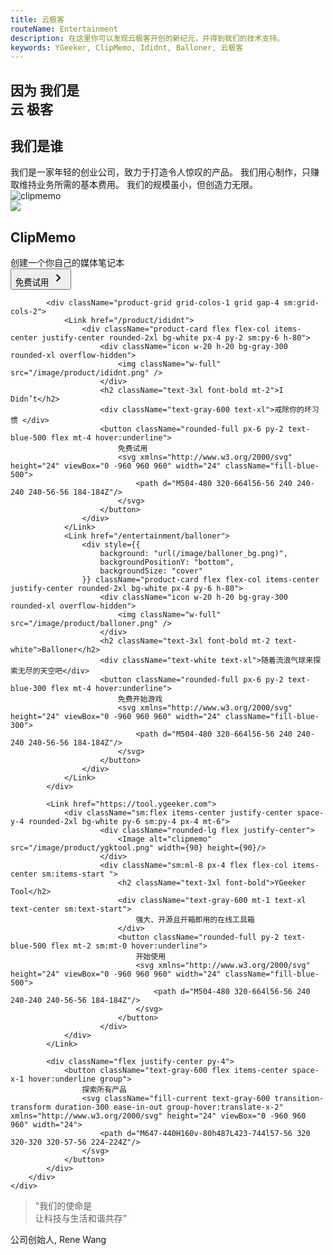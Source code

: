 ```yaml
---
title: 云极客
routeName: Entertainment
description: 在这里你可以发现云极客开创的新纪元，并得到我们的技术支持。
keywords: YGeeker, ClipMemo, Ididnt, Balloner, 云极客
---
```



<section className="flex justify-center font-koulen">
	<div className="mb-10 flex h-[60vh] max-w-[900px] flex-col-reverse items-center justify-center sm:h-[50vh] sm:flex-row">
		<h1 className="mb-2 mt-8 flex flex-col items-center justify-center text-6xl font-bold text-slate-700 sm:mt-0 sm:min-w-[600px] sm:items-start sm:text-7xl sm:leading-[1.2]">
			<span>因为</span>
			<span>我们是</span>
			<div>
				<span className="text-blue-600">云</span>
				<span className="text-green-600">极客</span>
			</div>
		</h1>
		<EmojiContainer />
	</div>
</section>

<section className="mb-10 flex justify-center bg-blue-400 p-12 text-white">
	<div className="max-w-[900px] text-center">
		<h2 className="mb-4 text-3xl">我们是谁</h2>
		<div>
			我们是一家年轻的创业公司，致力于打造令人惊叹的产品。
			我们用心制作，只赚取维持业务所需的基本费用。
			我们的规模虽小，但创造力无限。
		</div>
	</div>
</section>
<section className="flex justify-center py-12 mt-4">
	<div className="max-w-[900px] w-full px-4 sm:px-0">
		<div className="w-full product-showcase-container space-y-5">
			<Link href="/product/clipmemo">
				<div className="sm:flex items-center justify-center space-y-4 rounded-2xl bg-white p-4">
						<div className="phone-mockup rounded-lg flex justify-center">
							<Image alt="clipmemo" src="/image/screenshot/clipmemo_0_en-us.png" width={320} height={500}/>
						</div>
						<div className="sm:ml-8 px-4 flex flex-col items-center sm:items-start ">
							<div className="icon w-20 h-20 bg-gray-300 rounded-xl overflow-hidden">
								<img className="w-full" src="/image/product/clipmemo.png" />
							</div>					
							<h2 className="text-3xl font-bold mt-4">ClipMemo</h2>
							<div className="text-gray-600 mt-1 text-xl">
								创建一个你自己的媒体笔记本
							</div>
							<button className="rounded-full py-2 text-blue-500 flex mt-4 hover:underline">
								免费试用
								<svg xmlns="http://www.w3.org/2000/svg" height="24" viewBox="0 -960 960 960" width="24" className="fill-blue-500">
									<path d="M504-480 320-664l56-56 240 240-240 240-56-56 184-184Z"/>
								</svg>
							</button>
						</div>
				</div>
			</Link>

    		<div className="product-grid grid-colos-1 grid gap-4 sm:grid-cols-2">
    			<Link href="/product/ididnt">
    				<div className="product-card flex flex-col items-center justify-center rounded-2xl bg-white px-4 py-2 sm:py-6 h-80">
    					<div className="icon w-20 h-20 bg-gray-300 rounded-xl overflow-hidden">
    						<img className="w-full" src="/image/product/ididnt.png" />
    					</div>
    					<h2 className="text-3xl font-bold mt-2">I Didn’t</h2>
    					<div className="text-gray-600 text-xl">戒除你的坏习惯 </div>
    					<button className="rounded-full px-6 py-2 text-blue-500 flex mt-4 hover:underline">
    						免费试用
    						<svg xmlns="http://www.w3.org/2000/svg" height="24" viewBox="0 -960 960 960" width="24" className="fill-blue-500">
    							<path d="M504-480 320-664l56-56 240 240-240 240-56-56 184-184Z"/>
    						</svg>
    					</button>
    				</div>
    			</Link>
    			<Link href="/entertainment/balloner">
    				<div style={{
    					background: "url(/image/balloner_bg.png)",
    					backgroundPositionY: "bottom",
    					backgroundSize: "cover"
    				}} className="product-card flex flex-col items-center justify-center rounded-2xl bg-white px-4 py-6 h-80">
    					<div className="icon w-20 h-20 bg-gray-300 rounded-xl overflow-hidden">
    						<img className="w-full" src="/image/product/balloner.png" />
    					</div>
    					<h2 className="text-3xl font-bold mt-2 text-white">Balloner</h2>
    					<div className="text-white text-xl">随着流浪气球来探索无尽的天空吧</div>
    					<button className="rounded-full px-6 py-2 text-blue-300 flex mt-4 hover:underline">
    						免费开始游戏
    						<svg xmlns="http://www.w3.org/2000/svg" height="24" viewBox="0 -960 960 960" width="24" className="fill-blue-300">
    							<path d="M504-480 320-664l56-56 240 240-240 240-56-56 184-184Z"/>
    						</svg>
    					</button>
    				</div>
    			</Link>
    		</div>

    		<Link href="https://tool.ygeeker.com">
    			<div className="sm:flex items-center justify-center space-y-4 rounded-2xl bg-white py-6 sm:py-4 px-4 mt-6">
    					<div className="rounded-lg flex justify-center">
    						<Image alt="clipmemo" src="/image/product/ygktool.png" width={90} height={90}/>
    					</div>
    					<div className="sm:ml-8 px-4 flex flex-col items-center sm:items-start ">
    						<h2 className="text-3xl font-bold">YGeeker Tool</h2>
    						<div className="text-gray-600 mt-1 text-xl text-center sm:text-start">
    							强大、开源且开箱即用的在线工具箱
    						</div>
    						<button className="rounded-full py-2 text-blue-500 flex mt-2 sm:mt-0 hover:underline">
    							开始使用
    							<svg xmlns="http://www.w3.org/2000/svg" height="24" viewBox="0 -960 960 960" width="24" className="fill-blue-500">
    								<path d="M504-480 320-664l56-56 240 240-240 240-56-56 184-184Z"/>
    							</svg>
    						</button>
    					</div>
    			</div>
    		</Link>

    		<div className="flex justify-center py-4">
    			<button className="text-gray-600 flex items-center space-x-1 hover:underline group">
    				探索所有产品
    				<svg className="fill-current text-gray-600 transition-transform duration-300 ease-in-out group-hover:translate-x-2" xmlns="http://www.w3.org/2000/svg" height="24" viewBox="0 -960 960 960" width="24">
    					<path d="M647-440H160v-80h487L423-744l57-56 320 320-320 320-57-56 224-224Z"/>
    				</svg>
    			</button>
    		</div>
    	</div>
    </div>

</section>

<section className="mt-1 bg-white px-2 py-12 text-center sm:mt-4">
	<blockquote className="mb-4 text-2xl text-gray-600 sm:text-4xl">
		"我们的使命是
		<br /> 让科技与生活和谐共存"
	</blockquote>
	<div className="text-gray-500">公司创始人, Rene Wang</div>
</section>
